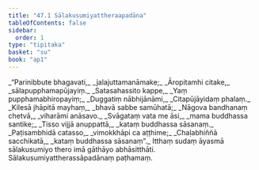 ```yaml
---
title: "47.1 Sālakusumiyattheraapadāna"
tableOfContents: false
sidebar:
  order: 1
type: "tipitaka"
basket: "su"
book: "ap1"
---
```



<DynamicBreadcrumb />

<Division number="1" book="ap1" bookNo="20" page="429">

<Paragraph number="5970" type="verses" book="ap1">
_“Parinibbute bhagavati,_  
_jalajuttamanāmake;_  
_Āropitamhi citake,_  
_sālapupphamapūjayiṃ._  

</Paragraph>

</Division>
<Division number="2" book="ap1" bookNo="20" page="429">

<Paragraph number="5971" type="verses" book="ap1">
_Satasahassito kappe,_  
_Yaṃ pupphamabhiropayiṃ;_  
_Duggatiṃ nābhijānāmi,_  
_Citapūjāyidaṃ phalaṃ._  

</Paragraph>

</Division>
<Division number="3" book="ap1" bookNo="20" page="429">

<Paragraph number="5972" type="verses" book="ap1">
_Kilesā jhāpitā mayhaṃ,_  
_bhavā sabbe samūhatā;_  
_Nāgova bandhanaṃ chetvā,_  
_viharāmi anāsavo._  

</Paragraph>

</Division>
<Division number="4" book="ap1" bookNo="20" page="429">

<Paragraph number="5973" type="verses" book="ap1">
_Svāgataṃ vata me āsi,_  
_mama buddhassa santike;_  
_Tisso vijjā anuppattā,_  
_kataṃ buddhassa sāsanaṃ._  

</Paragraph>

</Division>
<Division number="5" book="ap1" bookNo="20" page="429">

<Paragraph number="5974" type="verses" book="ap1">
_Paṭisambhidā catasso,_  
_vimokkhāpi ca aṭṭhime;_  
_Chaḷabhiññā sacchikatā,_  
_kataṃ buddhassa sāsanaṃ”._  

</Paragraph>

<Paragraph number="5975" book="ap1">
Itthaṃ sudaṃ āyasmā sālakusumiyo thero imā gāthāyo abhāsitthāti.

</Paragraph>
</Division>

<Paragraph number="5976" type="center" book="ap1">
Sālakusumiyattherassāpadānaṃ paṭhamaṃ.
</Paragraph>